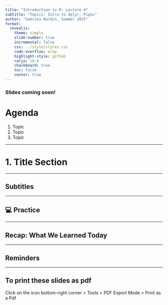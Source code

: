 ```yaml
---
title: "Introduction to R: Lecture 4"
subtitle: "Topics: Intro to dplyr, Pipes"
author: "Sabrina Nardin, Summer 2025"
format:
  revealjs:
    theme: simple
    slide-number: true
    incremental: false
    css: ../style/styles.css
    code-overflow: wrap
    highlight-style: github
    ratio: 16:9
    chalkboard: true
    toc: false
    center: true
---
```


### Slides coming soon!


# Agenda {.center}

::: {.agenda-list}
1. Topic  
2. Topic 
3. Topic  
:::

---

# 1. Title Section {.slide .center .middle}

---

## Subtitles

---

## 💻 Practice

---

## Recap: What We Learned Today

---

## Reminders

---

## To print these slides as pdf

Click on the icon bottom-right corner \> Tools \> PDF Export Mode \> Print as a Pdf



